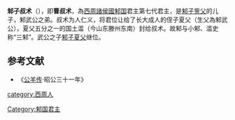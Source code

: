 '''邾子叔术'''（{{bd|？||？||catIdx=C}}），即'''曹叔术'''，為[[西周|西周]][[諸侯國|諸侯國]][[邾国|邾国]]君主第七代君主，是[[邾子訾父|邾子訾父]]的儿子，邾武公之弟。叔术为人仁义，将君位让给了长大成人的侄子夏父（生父為邾武公），夏父五分之一的国土滥（今山东滕州东南）封给叔术。故邾与小邾、滥史称“三邾”。武公之子[[邾子夏父|邾子夏父]]继位。

==参考文献==
*《[[公羊传|公羊传]]·昭公三十一年》

{{start box}}
{{s-before|[[邾武公|邾武公]]}}
{{s-title|[[西周|西周]][[邾国|邾国]]君主|前795年－前781年}}
{{s-after|[[邾子夏父|邾子夏父]]}}
{{end box}}
{{邾國君主}}

[[category:西周人|category:西周人]]
[[Category:邾国君主|Category:邾国君主]]